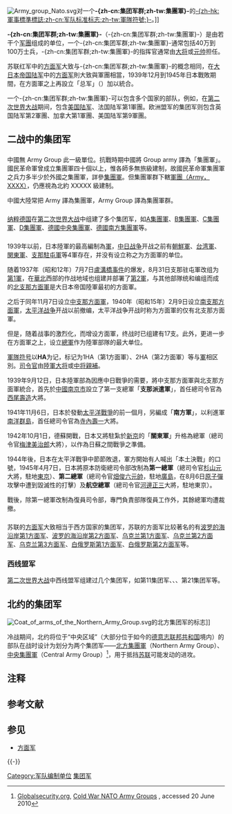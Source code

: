 {{军队编制}}
[[File:Army_group_Nato.svg|thumb]]对一个'''-{zh-cn:集团军群;zh-tw:集團軍}-'''的[[NATO軍事標準標誌|-{zh-hk:軍事標準標誌;zh-cn:军队标准标志;zh-tw:軍隊符號;}-]]。]]

'''-{zh-cn:集团军群;zh-tw:集團軍}-'''{{NoteTag|[[中华人民共和国|中华人民共和国]]将Army Group翻译为集团军群，将Field Army翻译为集团军；而[[中华民国|中华民国]]将Army Group翻译为集团军，将Field Army翻译为[[军团|军团]]。}}（-{zh-cn:集团军群;zh-tw:集團軍}-）是由若干个[[军團|军團]]组成的单位，一个-{zh-cn:集团军群;zh-tw:集團軍}-通常包括40万到100万士兵，-{zh-cn:集团军群;zh-tw:集團軍}-的指挥官通常由[[大将|大将]]或[[元帅|元帅]]担任。 

苏联红军中的[[方面军|方面军]]大致与-{zh-cn:集团军群;zh-tw:集團軍}-的概念相同，在[[大日本帝国陆军|大日本帝国陆军]]中的[[方面军|方面军]]則大致與軍團相當，1939年12月到1945年日本戰敗期間，在方面軍之上再設立「总军」（{{nihongo|''Sō-gun''|総軍|}}）加以統合。

一个-{zh-cn:集团军群;zh-tw:集團軍}-可以包含多个国家的部队，例如，在[[第二次世界大战|第二次世界大战]]期间，{{Link-en|美國第6集团军|Sixth United States Army Group}}包含[[美国陆军|美国陆军]]{{Link-en|美國第7軍團|Seventh United States Army|第7軍團}}、法国陆军第1軍團。欧洲盟军的集团军则包含英国陆军第2軍團、加拿大第1軍團、美国陆军第9軍團。

==二战中的集团军==
==={{ROC-1928}}===
{{main|国民革命军集团军序列}}
中國無 Army Group 此一級單位。抗戰時期中國將 Group army 譯為「集團軍」。國民革命軍曾成立集團軍四十個以上，惟各師多無旅級建制，故國民革命軍集團軍之兵力多半少於外國之集團軍，詳參[[集團軍|集團軍]]。但集團軍群下轄[[軍團|軍團（Army，XXXX）]]，仍應視為北約 XXXXX 級建制。

中國大陸常把 Army 譯為集團軍，Army Group 譯為集團軍群。

=== {{flag|納粹德國}} ===
{{Main|纳粹德国在二战中的集团军列表}}

[[纳粹德国|纳粹德国]]在[[第二次世界大战|第二次世界大战]]中组建了多个集团军，如[[A集團軍|A集團軍]]、[[B集團軍|B集團軍]]、[[C集團軍|C集團軍]]、[[D集團軍|D集團軍]]、[[德國中央集團軍|德國中央集團軍]]、[[德國南方集團軍|德國南方集團軍]]等。

=== {{JPN}} ===
{{Main list|大日本帝国陆军方面军列表}}

1939年以前，日本陸軍的最高編制為[[軍|軍]]，[[中国抗日战争|中日战争]]开战之前有[[朝鮮軍_(日本陸軍)|朝鮮軍]]、[[台灣軍|台湾軍]]、[[関東軍|関東軍]]、[[支那駐屯軍|支那駐屯軍]]等4軍存在，并没有设立称之为方面軍的单位。

随着1937年（昭和12年）7月7日[[盧溝橋事件|盧溝橋事件]]的爆发，8月31日支那驻屯軍改组为[[第1军_(日本陆军)|第1軍]]，在[[華北|華北]]西部的作战地域也组建并部署了[[第2军_(日本陆军)|第2軍]]，与其他部隊统和编组而成的[[北支那方面軍|北支那方面軍]]是大日本帝国陸軍最初的方面軍。

之后于同年11月7日设立[[中支那方面軍|中支那方面軍]]，1940年（昭和15年）2月9日设立[[南支那方面軍|南支那方面軍]]，[[太平洋战争|太平洋战争]]开战以前撤编，太平洋战争开战时称为方面軍的仅有北支那方面軍。

但是，随着战事的激烈化，而增设方面軍，终战时已组建有17支。此外，更进一步在方面軍之上，设立[[總軍|總軍]]作为陸軍部隊的最大单位。

[[軍隊符号|軍隊符号]]以'''HA'''为记，标记为1HA（第1方面軍）、2HA（第2方面軍）等与[[大日本帝国陆军军列表|軍]]相区別。[[司令|司令官]]由[[大将|陸軍大将]]或[[中将|中将]][[親任官|親補]]。

1939年9月12日，日本陸軍部為因應中日戰爭的需要，將中支那方面軍與北支那方面軍統合，首先於[[中华民国大陆时期|中國]][[南京市_(中华民国)|南京市]]設立了第一支總軍「'''支那派遣軍'''」，首任總司令官為[[西尾壽造|西尾壽造]]大將。

1941年11月6日，日本於發動[[太平洋戰爭|太平洋戰爭]]的前一個月，另編成「'''南方軍'''」，以利進軍[[南洋群島|南洋群島]]，首任總司令官為[[寺內壽一|寺內壽一]]大將。

1942年10月1日，德蘇開戰，日本又將駐紮於[[新京|新京]]的「'''關東軍'''」升格為總軍（總司令官[[梅津美治郎|梅津美治郎]]大將），以作為日蘇之間戰爭之準備。

1944年後，日本在太平洋戰爭中節節敗退，軍方開始有人喊出「本土決戰」的口號，1945年4月7日，日本將原本防衛總司令部改制為'''第一總軍'''（總司令官[[杉山元|杉山元]]大將，駐地[[東京|東京]]）、'''第二總軍'''（總司令官[[畑俊六|畑俊六]][[元帥|元帥]]，駐地[[廣島|廣島]]，在8月6日[[原子彈|原子彈]]攻擊中遭到毀滅性的打擊）及'''航空總軍'''（總司令官[[河邊正三|河邊正三]]大將，駐地東京）。

戰後，除第一總軍改制為復員司令部，專門負責部隊復員工作外，其餘總軍均遭裁撤。

==={{USSR}}===
苏联的[[方面军|方面军]]大致相当于西方国家的集团军，苏联的方面军比较著名的有[[波罗的海沿岸第1方面军|波罗的海沿岸第1方面军]]、[[波罗的海沿岸第2方面军|波罗的海沿岸第2方面军]]、[[乌克兰第1方面军|乌克兰第1方面军]]、[[乌克兰第2方面军|乌克兰第2方面军]]、[[乌克兰第3方面军|乌克兰第3方面军]]、[[白俄罗斯第1方面军|白俄罗斯第1方面军]]、[[白俄罗斯第2方面军|白俄罗斯第2方面军]]等。

===西线盟军===
[[第二次世界大战|第二次世界大战]]中西线盟军组建过几个集团军，如第11集团军、{{le|第12集团军|Twelfth United States Army Group}}、{{le|第15集团军|15th Army Group}}、第21集团军等。

== 北约的集团军 ==
[[File:Coat_of_arms_of_the_Northern_Army_Group.svg|thumb]]的北方集团军的标志]]

冷战期间，北约将位于“中央区域”（大部分位于如今的[[德意志联邦共和国|德意志联邦共和国]]境内）的部队在战时设计为划分为两个集团军——[[北方集團軍_(北約)|北方集團軍]]（Northern Army Group）、[[中央集团军群_(北约)|中央集團軍]]（Central Army Group）<ref>[[Globalsecurity.org|Globalsecurity.org]], [http://www.globalsecurity.org/military/world/int/nato-ag.htm Cold War NATO Army Groups] {{Wayback|url=http://www.globalsecurity.org/military/world/int/nato-ag.htm |date=20201111200510 }}, accessed 20 June 2010</ref>，用于抵挡[[苏联|苏联]]可能发动的进攻。

== 注释 ==
{{NoteFoot}}

== 参考文献 ==
{{Reflist}}

== 参见 ==
{{Portal|军事}}
* [[方面军|方面军]]

{{-}}
{{Authority control}}

[[Category:军队编制单位|Category:军队编制单位]]
[[Category:集团军|]]